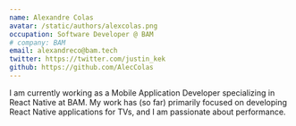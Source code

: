 ```yaml
---
name: Alexandre Colas
avatar: /static/authors/alexcolas.png
occupation: Software Developer @ BAM
# company: BAM
email: alexandreco@bam.tech
twitter: https://twitter.com/justin_kek
github: https://github.com/AlecColas
---
```


I am currently working as a Mobile Application Developer specializing in React Native at BAM. My work has (so far) primarily focused on developing React Native applications for TVs, and I am passionate about performance.
